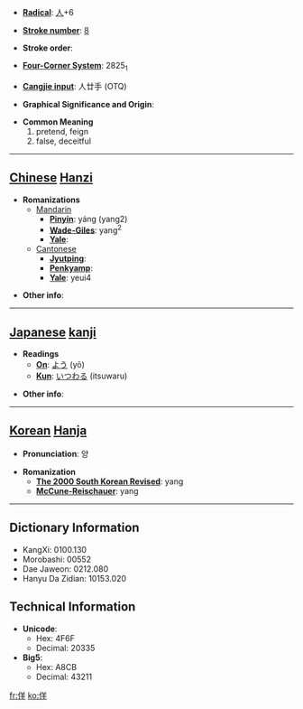 * '''[[Wiktionary:Chinese radical index| Radical]]''': [[Wiktionary:Chinese radical index 人|人]]+6

* '''[[Wiktionary:Chinese total strokes index|Stroke number]]''': [[Wiktionary:Chinese total strokes index 8|8]]

* '''Stroke order''': 

* '''[[Wiktionary:Chinese four corner index|Four-Corner System]]''': 2825<sub>1</sub>

* '''[[Wiktionary:Chinese Cangjie index|Cangjie input]]''': 人廿手 (OTQ)

* '''Graphical Significance and Origin''': 

* '''Common Meaning'''
*#pretend, feign
*# false, deceitful


----

== [[Chinese]] [[Hanzi]] ==

* '''Romanizations'''
** [[Mandarin]]
*** '''[[Pinyin]]''': yáng (yang2)
*** '''[[Wade-Giles]]''': yang<sup>2</sup>
*** '''[[Yale]]''': 
**[[Cantonese]]
***'''[[Jyutping]]''':
***'''[[Penkyamp]]''': 
***'''[[Yale]]''': yeui4

* '''Other info''': 

----

== [[Japanese]] [[kanji]] ==

* '''Readings'''
** '''[[On]]''': [[よう]] (yō)
** '''[[Kun]]''': [[いつわる]] (itsuwaru)

* '''Other info''':  

----

== [[Korean]] [[Hanja]] ==

* '''Pronunciation''': 양

* '''Romanization'''
** '''[[The 2000 South Korean Revised Romanization|The 2000 South Korean Revised]]''': yang
** '''[[McCune-Reischauer]]''': yang

----

== Dictionary Information ==

* KangXi: 0100.130
* Morobashi: 00552
* Dae Jaweon: 0212.080
* Hanyu Da Zidian: 10153.020

== Technical Information ==

* '''Unicode''':
** Hex: 4F6F
** Decimal: 20335
* '''Big5''':
** Hex: A8CB
** Decimal: 43211

[[fr:佯]]
[[ko:佯]]
